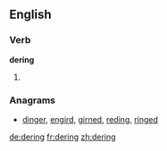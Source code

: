 ==English==

===Verb===
'''dering'''

# {{present participle of|dere}}

===Anagrams===
* [[dinger#English|dinger]], [[engird#English|engird]], [[girned#English|girned]], [[reding#English|reding]], [[ringed#English|ringed]]

[[de:dering]]
[[fr:dering]]
[[zh:dering]]
